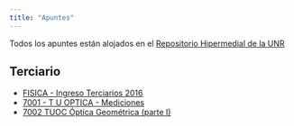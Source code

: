 ```yaml
---
title: "Apuntes"
---
```


Todos los apuntes están alojados en el [Repositorio Hipermedial de la UNR](https://rephip.unr.edu.ar/communities/7e40c71c-75f6-4e51-8ca8-543edc084033){target="_blank"}

## Terciario

* [FISICA - Ingreso Terciarios 2016](http://hdl.handle.net/2133/4907){target="_blank"}
* [7001 - T U OPTICA - Mediciones](http://hdl.handle.net/2133/15003){target="_blank"}
* [7002 TUOC Óptica Geométrica (parte I)](http://hdl.handle.net/2133/17750){target="_blank"}
